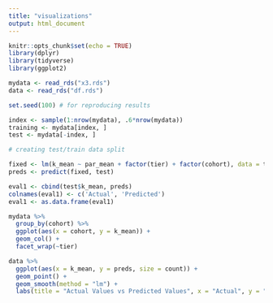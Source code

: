 ```yaml
---
title: "visualizations"
output: html_document
---
```


```r
knitr::opts_chunk$set(echo = TRUE)
library(dplyr)
library(tidyverse)
library(ggplot2)
```
```r
mydata <- read_rds("x3.rds")
data <- read_rds("df.rds")
```
```r
set.seed(100) # for reproducing results

index <- sample(1:nrow(mydata), .6*nrow(mydata)) 
training <- mydata[index, ]
test <- mydata[-index, ]

# creating test/train data split

fixed <- lm(k_mean ~ par_mean + factor(tier) + factor(cohort), data = training, weights = count)
preds <- predict(fixed, test)

eval1 <- cbind(test$k_mean, preds)
colnames(eval1) <- c('Actual', 'Predicted')
eval1 <- as.data.frame(eval1)
```
```r
mydata %>%
  group_by(cohort) %>%
  ggplot(aes(x = cohort, y = k_mean)) + 
  geom_col() +
  facet_wrap(~tier)
```
```r
data %>%
  ggplot(aes(x = k_mean, y = preds, size = count)) +
  geom_point() +
  geom_smooth(method = "lm") +
  labs(title = "Actual Values vs Predicted Values", x = "Actual", y = "Predicted", subtitle = "Weighted values based on cohort size")
```



